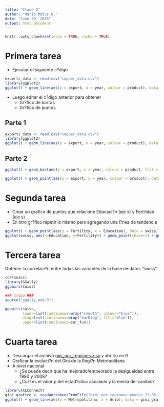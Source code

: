 ```yaml
---
title: "Clase 2"
author: "Mario Matus G."
date: "June 29, 2016"
output: html_document
---
```


```r
knitr::opts_chunk$set(echo = TRUE, cache = TRUE)
```

# Primera tarea

* Ejecutar el siguiente c?digo
```r
exports_data <- read.csv("copper_data.csv")
library(ggplot2)
ggplot() + geom_line(aes(y = export, x = year, colour = product), data = exports_data, stat="identity")
```
* Luego editar el c?digo anterior para obtener
    + Gr?fico de barras
    + Gr?fico de puntos

## Parte 1

```r
exports_data <- read.csv("copper_data.csv")
library(ggplot2)
ggplot() + geom_line(aes(y = export, x = year, colour = product), data = exports_data, stat="identity")
```

## Parte 2

```r
ggplot() + geom_bar(aes(y = export, x = year, colour = product, fill = product), data = exports_data, stat="identity")

ggplot() + geom_point(aes(y = export, x = year, colour = product), data = exports_data, stat="identity")
```

# Segunda tarea

* Crear un grafico de puntos que relacione Educaci?n (eje x) y Fertilidad (eje y)
* En otro gr?fico repetir lo mismo pero agregando una l?nea de tendencia

```r
ggplot() + geom_point(aes(y = Fertility, x = Education), data = swiss, stat="identity")
ggplot(swiss, aes(x=Education, y=Fertility)) + geom_point(shape=1) + geom_smooth(method=lm)
```

# Tercera tarea

Obtener la correlaci?n entre todas las variables de la base de datos "swiss"

```r
cor(swiss)
library(GGally)
ggpairs(swiss)

### truco ###
source("ggally_mod.R")

ggpairs(swiss,
        lower=list(continuous=wrap("smooth", colour="blue")),
        diag=list(continuous=wrap("barDiag", fill="blue")),
        upper=list(continuous=cor_fun))
```

# Cuarta tarea

* Descargar el archivo [gini_por_regiones.xlsx](http://pacha.hk/clases_profesor_mario_matus/clase2/gini_por_regiones.xlsx) y abrirlo en R
* Graficar la evoluci?n del Gini de la Regi?n Metropolitana
* A nivel nacional 
    + ¿Se puede decir que ha mejorado/empeorado la desigualdad entre 1990 y 2008?
    + ¿Cu?l es el valor p del estad?stico asociado y la media del cambio?


```r
library(XLConnect)
gini_grafico <- readWorksheetFromFile("gini_por_regiones_mmatus_21-06-2016.xlsx", sheet = "Sheet1", region = "M1:Z11", header = TRUE)
ggplot() + geom_line(aes(y = Metropolitana, x = Anio), data = gini_grafico, stat="identity")
```
